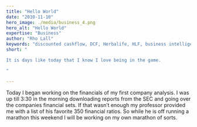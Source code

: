 ```yaml
---
title: "Hello World"
date: "2010-11-10"
hero_image: ./media/business_4.png
hero_alt: "Hello World"
expertise: "Business"
author: "Rho Lall"
keywords: "discounted cashflow, DCF, Herbalife, HLF, business intelligence reporting, data driven decision making, data driven decisions, using data to make decisions"
short: "

It is days like today that I know I love being in the game.

"

---
```


Today I began working on the financials of my first company analysis. 
I was up till 3:30 in the morning downloading reports from the SEC and going over the companies financial sets. 
If that wasn’t enough my professor provided me with a list of his favorite 350 financial ratios. 
So while he is off running a marathon this weekend I will be working on my own marathon of sorts.